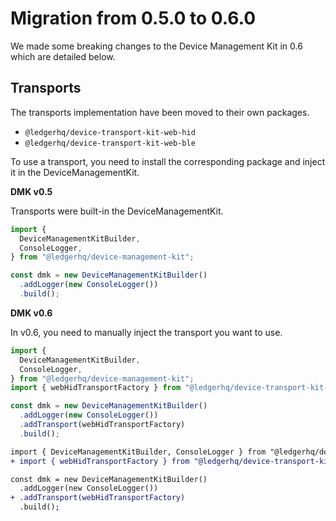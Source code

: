 # Migration from 0.5.0 to 0.6.0

We made some breaking changes to the Device Management Kit in 0.6 which are detailed below.

## Transports

The transports implementation have been moved to their own packages.

- `@ledgerhq/device-transport-kit-web-hid`
- `@ledgerhq/device-transport-kit-web-ble`

To use a transport, you need to install the corresponding package and inject it in the DeviceManagementKit.

**DMK v0.5**

Transports were built-in the DeviceManagementKit.

```typescript
import {
  DeviceManagementKitBuilder,
  ConsoleLogger,
} from "@ledgerhq/device-management-kit";

const dmk = new DeviceManagementKitBuilder()
  .addLogger(new ConsoleLogger())
  .build();
```

**DMK v0.6**

In v0.6, you need to manually inject the transport you want to use.

```typescript
import {
  DeviceManagementKitBuilder,
  ConsoleLogger,
} from "@ledgerhq/device-management-kit";
import { webHidTransportFactory } from "@ledgerhq/device-transport-kit-web-hid";

const dmk = new DeviceManagementKitBuilder()
  .addLogger(new ConsoleLogger())
  .addTransport(webHidTransportFactory)
  .build();
```

```diff
import { DeviceManagementKitBuilder, ConsoleLogger } from "@ledgerhq/device-management-kit";
+ import { webHidTransportFactory } from "@ledgerhq/device-transport-kit-web-hid";

const dmk = new DeviceManagementKitBuilder()
  .addLogger(new ConsoleLogger())
+ .addTransport(webHidTransportFactory)
  .build();
```
